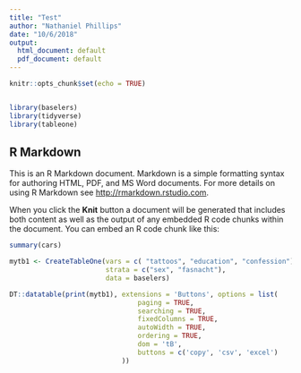 ```yaml
---
title: "Test"
author: "Nathaniel Phillips"
date: "10/6/2018"
output:
  html_document: default
  pdf_document: default
---
```


```r
knitr::opts_chunk$set(echo = TRUE)


library(baselers)
library(tidyverse)
library(tableone)
```

## R Markdown

This is an R Markdown document. Markdown is a simple formatting syntax for authoring HTML, PDF, and MS Word documents. For more details on using R Markdown see <http://rmarkdown.rstudio.com>.

When you click the **Knit** button a document will be generated that includes both content as well as the output of any embedded R code chunks within the document. You can embed an R code chunk like this:

```r
summary(cars)
```



```r
mytb1 <- CreateTableOne(vars = c( "tattoos", "education", "confession"),
                        strata = c("sex", "fasnacht"),
                        data = baselers)

DT::datatable(print(mytb1), extensions = 'Buttons', options = list(
                                paging = TRUE,
                                searching = TRUE,
                                fixedColumns = TRUE,
                                autoWidth = TRUE,
                                ordering = TRUE,
                                dom = 'tB',
                                buttons = c('copy', 'csv', 'excel')
                            ))


```


